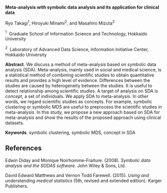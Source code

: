 <span>**Meta-analysis with symbolic data analysis and its application
for clinical data**</span>

Ryo Takagi$^1$, Hiroyuki Minami$^2$, and Masahiro Mizuta$^2$

$^1 \;$ Graduate School of Information Science and Technology, Hokkaido
University

$^2 \;$ Laboratory of Advanced Data Science, Information Initiative
Center, Hokkaido University

<span>**Abstract**</span>. We discuss a method of meta-analysis based on
symbolic data analysis (SDA). Meta-analysis, mainly used in social and
medical science, is a statistical method of combining scientific studies
to obtain quantitative results and provides a high level of evidence.
Differences between the studies are caused by heterogeneity between the
studies. It is useful to detect relationship among scientific studies. A
target of analysis on SDA is <span>*concept*</span>, a set of
individuals. We apply SDA to meta-analysis. In other words, we regard
scientific studies as concepts. For example, symbolic clustering or
symbolic MDS are useful to preprocess the scientific studies in
meta-analysis. In this study, we propose a new approach based on SDA for
meta-analysis and show the results of the proposed approach using
clinical datasets.

<span>**Keywords**</span>. symbolic clustering, symbolic MDS, concept in
SDA

References {#references .unnumbered}
----------

Edwin Diday and Monique Noirhomme-Fraiture. (2008). *Symbolic data
analysis and the SODAS software.* John Wiley & Sons, Ltd.

David Edward Matthews and Vernon Todd Farewell. (2015). *Using and
understanding medical statistics* (5th, revised and extended edition).
Karger Publishers.
